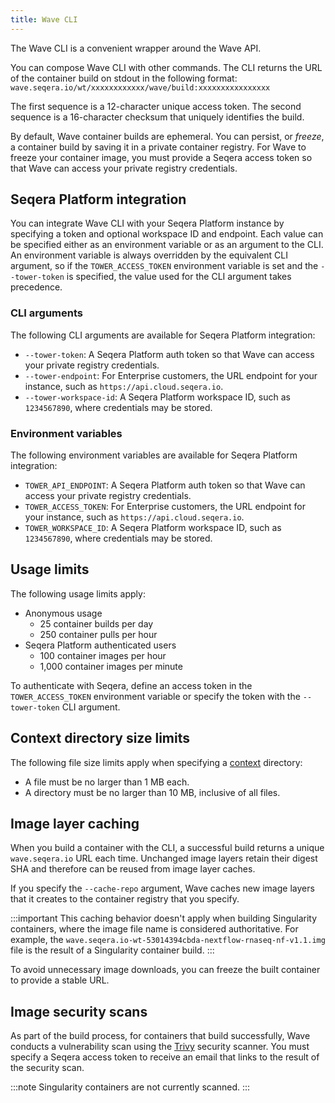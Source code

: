 ```yaml
---
title: Wave CLI
---
```


The Wave CLI is a convenient wrapper around the Wave API.

You can compose Wave CLI with other commands. The CLI returns the URL of the container build on stdout in the following format: `wave.seqera.io/wt/xxxxxxxxxxxx/wave/build:xxxxxxxxxxxxxxxx`

The first sequence is a 12-character unique access token.
The second sequence is a 16-character checksum that uniquely identifies the build.

By default, Wave container builds are ephemeral. You can persist, or _freeze_, a container build by saving it in a private container registry. For Wave to freeze your container image, you must provide a Seqera access token so that Wave can access your private registry credentials.

## Seqera Platform integration

You can integrate Wave CLI with your Seqera Platform instance by specifying a token and optional workspace ID and endpoint. Each value can be specified either as an environment variable or as an argument to the CLI. An environment variable is always overridden by the equivalent CLI argument, so if the `TOWER_ACCESS_TOKEN` environment variable is set and the `--tower-token` is specified, the value used for the CLI argument takes precedence.

### CLI arguments

The following CLI arguments are available for Seqera Platform integration:

- `--tower-token`: A Seqera Platform auth token so that Wave can access your private registry credentials.
- `--tower-endpoint`: For Enterprise customers, the URL endpoint for your instance, such as `https://api.cloud.seqera.io`.
- `--tower-workspace-id`: A Seqera Platform workspace ID, such as `1234567890`, where credentials may be stored.

### Environment variables

The following environment variables are available for Seqera Platform integration:

- `TOWER_API_ENDPOINT`: A Seqera Platform auth token so that Wave can access your private registry credentials.
- `TOWER_ACCESS_TOKEN`: For Enterprise customers, the URL endpoint for your instance, such as `https://api.cloud.seqera.io`.
- `TOWER_WORKSPACE_ID`: A Seqera Platform workspace ID, such as `1234567890`, where credentials may be stored.

## Usage limits

The following usage limits apply:

- Anonymous usage
  - 25 container builds per day
  - 250 container pulls per hour
- Seqera Platform authenticated users
  - 100 container images per hour
  - 1,000 container images per minute

To authenticate with Seqera, define an access token in the `TOWER_ACCESS_TOKEN` environment variable or specify the token with the `--tower-token` CLI argument.

## Context directory size limits

The following file size limits apply when specifying a [context] directory:

- A file must be no larger than 1 MB each.
- A directory must be no larger than 10 MB, inclusive of all files.

## Image layer caching

When you build a container with the CLI, a successful build returns a unique `wave.seqera.io` URL each time. Unchanged image layers retain their digest SHA and therefore can be reused from image layer caches.

If you specify the `--cache-repo` argument, Wave caches new image layers that it creates to the container registry that you specify.

:::important
This caching behavior doesn't apply when building Singularity containers, where the image file name is considered authoritative. For example, the `wave.seqera.io-wt-53014394cbda-nextflow-rnaseq-nf-v1.1.img` file is the result of a Singularity container build.
:::

To avoid unnecessary image downloads, you can freeze the built container to provide a stable URL.

## Image security scans

As part of the build process, for containers that build successfully, Wave conducts a vulnerability scan using the [Trivy](https://trivy.dev/) security scanner. You must specify a Seqera access token to receive an email that links to the result of the security scan.

:::note
Singularity containers are not currently scanned.
:::

[context]: https://docs.docker.com/build/building/context/
